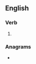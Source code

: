 ==English==

===Verb===
{{head|en|verb form}}

# {{present participle of|en|evert|nocat=1}}

===Anagrams===
* {{anagrams|en|a=eeginrtv|reveting}}